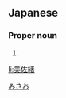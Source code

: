 ==Japanese==
{{ja-kanjitab|美|佐|緒}}

===Proper noun===
{{ja-pos|proper|みさお}}

# {{given name|male|lang=ja}}

[[Category:Japanese male given names|みさお]]

[[li:美佐緒]]